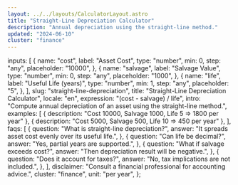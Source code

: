 ```yaml
---
layout: ../../layouts/CalculatorLayout.astro
title: "Straight-Line Depreciation Calculator"
description: "Annual depreciation using the straight-line method."
updated: "2024-06-10"
cluster: "finance"
---
```



  inputs: [
    {
      name: "cost",
      label: "Asset Cost",
      type: "number",
      min: 0,
      step: "any",
      placeholder: "10000",
    },
    {
      name: "salvage",
      label: "Salvage Value",
      type: "number",
      min: 0,
      step: "any",
      placeholder: "1000",
    },
    {
      name: "life",
      label: "Useful Life (years)",
      type: "number",
      min: 1,
      step: "any",
      placeholder: "5",
    },
  ],
  slug: "straight-line-depreciation",
  title: "Straight-Line Depreciation Calculator",
  locale: "en",
  expression: "(cost - salvage) / life",
  intro:
    "Compute annual depreciation of an asset using the straight-line method.",
  examples: [
    { description: "Cost 10000, Salvage 1000, Life 5 ⇒ 1800 per year" },
    { description: "Cost 5000, Salvage 500, Life 10 ⇒ 450 per year" },
  ],
  faqs: [
    {
      question: "What is straight-line depreciation?",
      answer: "It spreads asset cost evenly over its useful life.",
    },
    {
      question: "Can life be decimal?",
      answer: "Yes, partial years are supported.",
    },
    {
      question: "What if salvage exceeds cost?",
      answer: "Then depreciation result will be negative.",
    },
    {
      question: "Does it account for taxes?",
      answer: "No, tax implications are not included.",
    },
  ],
  disclaimer: "Consult a financial professional for accounting advice.",
  cluster: "finance",
  unit: "per year",
};

<Calculator schema={schema} />
